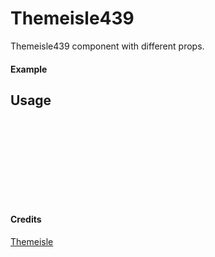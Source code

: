 
<Meta of={Themeisle439} title="Themeisle/Themeisle439" />

# Themeisle439

Themeisle439 component with different props.

#### Example

<Canvas of={Themeisle439.Primary} />

## Usage

```ts
import { Themeisle439 } from "yadl-ui";

const Example = () => {
  return (
      <Themeisle439 />
  );
};

export default Example;
```

#### Credits
[Themeisle](https://themeisle.com/illustrations)
